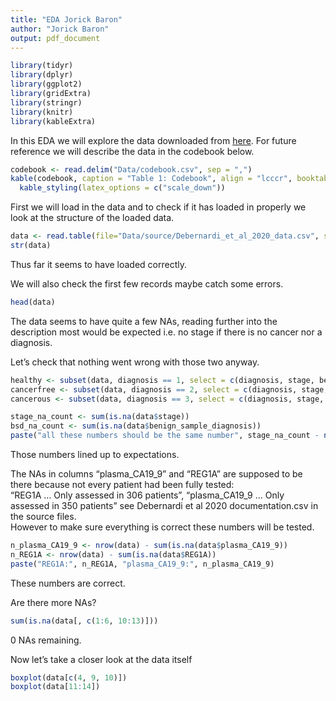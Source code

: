 ```yaml
---
title: "EDA Jorick Baron"
author: "Jorick Baron"
output: pdf_document
---
```


```r
library(tidyr)
library(dplyr)
library(ggplot2)
library(gridExtra)
library(stringr)
library(knitr)
library(kableExtra)
```

In this EDA we will explore the data downloaded from [here](https://www.kaggle.com/johnjdavisiv/urinary-biomarkers-for-pancreatic-cancer). For future reference we will describe the data in the codebook below.

```r
codebook <- read.delim("Data/codebook.csv", sep = ",")
kable(codebook, caption = "Table 1: Codebook", align = "lcccr", booktabs = T) %>%
  kable_styling(latex_options = c("scale_down"))
```

\pagebreak

First we will load in the data and to check if it has loaded in properly we look at the structure of the loaded data.

```r
data <- read.table(file="Data/source/Debernardi_et_al_2020_data.csv", sep = ",", header = T, na.strings = "")
str(data)
```

Thus far it seems to have loaded correctly.

We will also check the first few records maybe catch some errors.

```r
head(data)
```

The data seems to have quite a few NAs, reading further into the description most would be expected i.e. no stage if there is no cancer nor a diagnosis.

Let's check that nothing went wrong with those two anyway.

```r
healthy <- subset(data, diagnosis == 1, select = c(diagnosis, stage, benign_sample_diagnosis))
cancerfree <- subset(data, diagnosis == 2, select = c(diagnosis, stage, benign_sample_diagnosis))
cancerous <- subset(data, diagnosis == 3, select = c(diagnosis, stage, benign_sample_diagnosis))

stage_na_count <- sum(is.na(data$stage))
bsd_na_count <- sum(is.na(data$benign_sample_diagnosis))
paste("all these numbers should be the same number", stage_na_count - nrow(cancerfree), bsd_na_count - nrow(cancerous), nrow(healthy))
```

Those numbers lined up to expectations.

The NAs in columns "plasma_CA19_9" and "REG1A" are supposed to be there because not every patient had been fully tested:\
"REG1A ... Only assessed in 306 patients", "plasma_CA19_9 ... Only assessed in 350 patients" see Debernardi et al 2020 documentation.csv in the source files.\
However to make sure everything is correct these numbers will be tested.

```r
n_plasma_CA19_9 <- nrow(data) - sum(is.na(data$plasma_CA19_9))
n_REG1A <- nrow(data) - sum(is.na(data$REG1A))
paste("REG1A:", n_REG1A, "plasma_CA19_9:", n_plasma_CA19_9)
```

These numbers are correct.

Are there more NAs?

```r
sum(is.na(data[, c(1:6, 10:13)]))
```

0 NAs remaining.

Now let's take a closer look at the data itself

```r
boxplot(data[c(4, 9, 10)])
boxplot(data[11:14])
```
